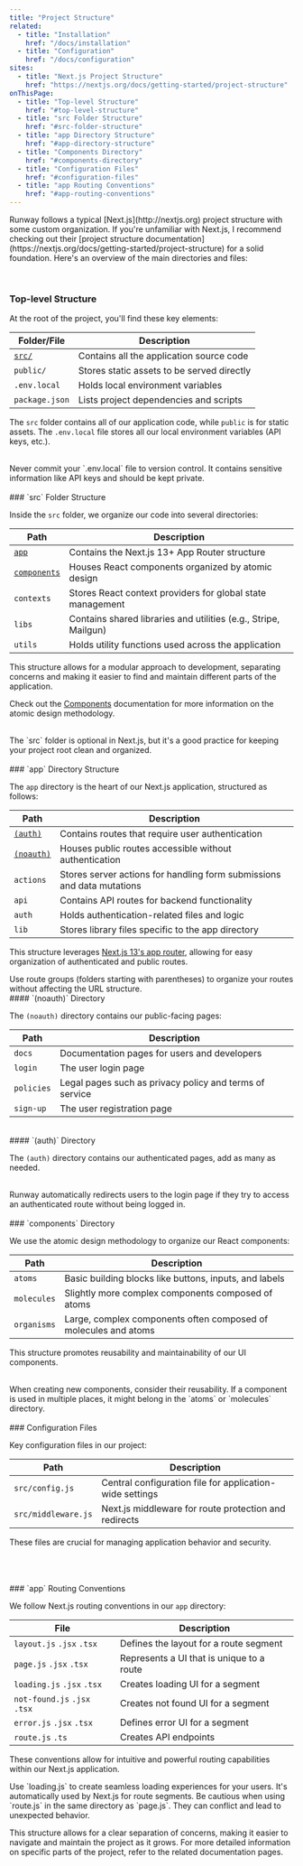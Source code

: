 ```yaml
---
title: "Project Structure"
related:
  - title: "Installation"
    href: "/docs/installation"
  - title: "Configuration"
    href: "/docs/configuration"
sites:
  - title: "Next.js Project Structure"
    href: "https://nextjs.org/docs/getting-started/project-structure"
onThisPage:
  - title: "Top-level Structure"
    href: "#top-level-structure"
  - title: "src Folder Structure"
    href: "#src-folder-structure"
  - title: "app Directory Structure"
    href: "#app-directory-structure"
  - title: "Components Directory"
    href: "#components-directory"
  - title: "Configuration Files"
    href: "#configuration-files"
  - title: "app Routing Conventions"
    href: "#app-routing-conventions"
---
```



<p>
    Runway follows a typical [Next.js](http://nextjs.org) project structure with some custom organization.
    If you're unfamiliar with Next.js, I recommend checking out their
    [project structure documentation](https://nextjs.org/docs/getting-started/project-structure) for a solid foundation.
    Here's an overview of the main directories and files:
</p>

<br />
<Divider />

<div id="top-level-structure" />

### Top-level Structure

At the root of the project, you'll find these key elements:

| Folder/File                     | Description                                |
|---------------------------------|--------------------------------------------|
| [`src/`](#src-folder-structure) | Contains all the application source code   |
| `public/`                       | Stores static assets to be served directly |
| `.env.local`                    | Holds local environment variables          |
| `package.json`                  | Lists project dependencies and scripts     |

The `src` folder contains all of our application code, while `public` is for static assets. The `.env.local` file stores all
our local environment variables (API keys, etc.).

<br />

<Warning>
    Never commit your `.env.local` file to version control. It contains sensitive information like API keys and should be kept private.
</Warning>

<br />
<br />
<Divider />

<div id="src-folder-structure" />
### `src` Folder Structure

Inside the `src` folder, we organize our code into several directories:

| Path                                  | Description                                                     |
|---------------------------------------|-----------------------------------------------------------------|
| [`app`](#app-directory-structure)     | Contains the Next.js 13+ App Router structure                   |
| [`components`](#components-directory) | Houses React components organized by atomic design              |
| `contexts`                            | Stores React context providers for global state management      |
| `libs`                                | Contains shared libraries and utilities (e.g., Stripe, Mailgun) |
| `utils`                               | Holds utility functions used across the application             |

This structure allows for a modular approach to development, separating concerns and making it easier to find and
maintain different parts of the application.

Check out the [Components](/docs/components) documentation for more information on the atomic design methodology.

<br />

<Info>
    The `src` folder is optional in Next.js, but it's a good practice for keeping your project root clean and organized.
</Info>

<br />
<br />
<Divider />

<div id="app-directory-structure" />
### `app` Directory Structure

The `app` directory is the heart of our Next.js application, structured as follows:

| Path                            | Description                                                            |
|---------------------------------|------------------------------------------------------------------------|
| [`(auth)`](#auth-directory)     | Contains routes that require user authentication                       |
| [`(noauth)`](#noauth-directory) | Houses public routes accessible without authentication                 |
| `actions`                       | Stores server actions for handling form submissions and data mutations |
| `api`                           | Contains API routes for backend functionality                          |
| `auth`                          | Holds authentication-related files and logic                           |
| `lib`                           | Stores library files specific to the app directory                     |

This structure leverages [Next.js 13's app router](https://nextjs.org/docs/app), allowing for easy organization of authenticated and public routes.

<Tip>
    Use route groups (folders starting with parentheses) to organize your routes without affecting the URL structure.
</Tip>

<br />

<div id="noauth-directory" />
#### `(noauth)` Directory

The `(noauth)` directory contains our public-facing pages:

| Path       | Description                                             |
|------------|---------------------------------------------------------|
| `docs`     | Documentation pages for users and developers            |
| `login`    | The user login page                                     |
| `policies` | Legal pages such as privacy policy and terms of service |
| `sign-up`  | The user registration page                              |

<br />

<div id="auth-directory" />
#### `(auth)` Directory

The `(auth)` directory contains our authenticated pages, add as many as needed.

<br />

<Info>
    Runway automatically redirects users to the login page if they try to access an authenticated route without being logged in.
</Info>

<br />
<br />
<Divider />

<div id="components-directory" />
### `components` Directory

We use the atomic design methodology to organize our React components:

| Path        | Description                                                     |
|-------------|-----------------------------------------------------------------|
| `atoms`     | Basic building blocks like buttons, inputs, and labels          |
| `molecules` | Slightly more complex components composed of atoms              |
| `organisms` | Large, complex components often composed of molecules and atoms |

This structure promotes reusability and maintainability of our UI components.

<br />

<Tip>
    When creating new components, consider their reusability. If a component is used in multiple places, it might belong in the `atoms` or `molecules` directory.
</Tip>

<br />
<br />
<Divider />

<div id="configuration-files" />
### Configuration Files

Key configuration files in our project:

| Path                | Description                                              |
|---------------------|----------------------------------------------------------|
| `src/config.js`     | Central configuration file for application-wide settings |
| `src/middleware.js` | Next.js middleware for route protection and redirects    |

These files are crucial for managing application behavior and security.

<br />
<br />
<br />
<Divider />

<div id="app-routing-conventions" />
### `app` Routing Conventions

We follow Next.js routing conventions in our `app` directory:

| File                         | Description                               |
|------------------------------|-------------------------------------------|
| `layout.js` `.jsx` `.tsx`    | Defines the layout for a route segment    |
| `page.js` `.jsx` `.tsx`      | Represents a UI that is unique to a route |
| `loading.js` `.jsx` `.tsx`   | Creates loading UI for a segment          |
| `not-found.js` `.jsx` `.tsx` | Creates not found UI for a segment        |
| `error.js` `.jsx` `.tsx`     | Defines error UI for a segment            |
| `route.js` `.ts`             | Creates API endpoints                     |

These conventions allow for intuitive and powerful routing capabilities within our Next.js application.

<Tip>
    Use `loading.js` to create seamless loading experiences for your users. It's automatically used by Next.js for route segments.
</Tip>

<Warning>
    Be cautious when using `route.js` in the same directory as `page.js`. They can conflict and lead to unexpected behavior.
</Warning>


<br />

This structure allows for a clear separation of concerns, making it easier to navigate and maintain the project as it
grows. For more detailed information on specific parts of the project, refer to the related documentation pages.

<br />